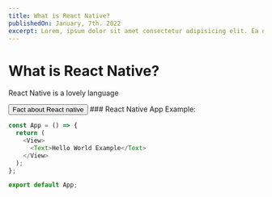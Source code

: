 ```yaml
---
title: What is React Native?
publishedOn: January, 7th. 2022
excerpt: Lorem, ipsum dolor sit amet consectetur adipisicing elit. Ea deserunt ab maiores eligendi nemo, ipsa, pariatur
---
```



# What is React Native?

React Native is a lovely language

<Tooltip label="It's not actually a language though">
  <button>Fact about React native</button>
</Tooltip>
### React Native App Example:

```js
const App = () => {
  return (
    <View>
      <Text>Hello World Example</Text>
    </View>
  );
};

export default App;
```
